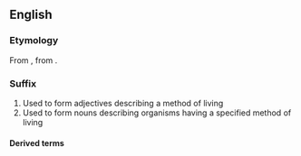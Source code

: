{{also|biotic|biòtic}}
==English==

===Etymology===
From {{bor|en|grc|βιωτικός||of life}}, from {{m|grc|βίος||life}}.

===Suffix===
{{en-suffix}}

# Used to form adjectives describing a method of living
# Used to form nouns describing organisms having a specified method of living

====Derived terms====
{{suffixsee|en}}
{{der3|lang=en|{{l|en|anabiotic}}
|{{l|en|chronobiotic}}
|{{l|en|halobiotic}}
|{{l|en|kleptobiotic}}
|{{l|en|lestobiotic}}
|{{l|en|lithobiotic}}
|{{l|en|parasymbiotic}}
|{{l|en|saprobiotic}}
}}